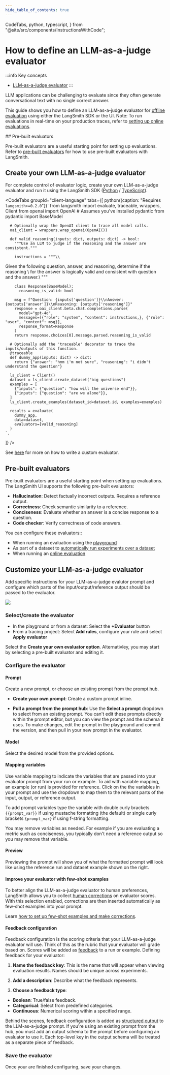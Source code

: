 ```yaml
---
hide_table_of_contents: true
---
```

  CodeTabs,
  python,
  typescript,
} from "@site/src/components/InstructionsWithCode";


# How to define an LLM-as-a-judge evaluator

:::info Key concepts
- [LLM-as-a-judge evaluator](/evaluation/concepts#llm-as-judge)
:::

LLM applications can be challenging to evaluate since they often generate conversational text with no single correct answer.

This guide shows you how to define an LLM-as-a-judge evaluator for [offline evaluation](/evaluation/concepts#offline-evaluation) using either the LangSmith SDK or the UI. Note: To run evaluations in real-time on your production traces, refer to [setting up online evaluations](/observability/how_to_guides/online_evaluations#configure-llm-as-judge-evaluators). 

<Tabs className="interface-tabs" queryString="mode">
  <TabItem value="sdk" label="SDK">
## Pre-built evaluators

Pre-built evaluators are a useful starting point for setting up evaluations. Refer to [pre-built evaluators](./prebuilt_evaluators) for how to use pre-built evaluators with LangSmith.

## Create your own LLM-as-a-judge evaluator

For complete control of evaluator logic, create your own LLM-as-a-judge evaluator and run it using the LangSmith SDK ([Python](https://docs.smith.langchain.com/reference/python/reference) / [TypeScript](https://docs.smith.langchain.com/reference/js)).

<CodeTabs
  groupId="client-language"
  tabs={[
    python({caption: "Requires `langsmith>=0.2.0`"})`
      from langsmith import evaluate, traceable, wrappers, Client
      from openai import OpenAI
      # Assumes you've installed pydantic
      from pydantic import BaseModel
      
      # Optionally wrap the OpenAI client to trace all model calls.
      oai_client = wrappers.wrap_openai(OpenAI())
        
      def valid_reasoning(inputs: dict, outputs: dict) -> bool:
        """Use an LLM to judge if the reasoning and the answer are consistent."""

        instructions = """\\

Given the following question, answer, and reasoning, determine if the reasoning \\
for the answer is logically valid and consistent with question and the answer.\\
"""

        class Response(BaseModel):
          reasoning_is_valid: bool

        msg = f"Question: {inputs['question']}\\nAnswer: {outputs['answer']}\\nReasoning: {outputs['reasoning']}"
        response = oai_client.beta.chat.completions.parse(
          model="gpt-4o",
          messages=[{"role": "system", "content": instructions,}, {"role": "user", "content": msg}],
          response_format=Response
        )
        return response.choices[0].message.parsed.reasoning_is_valid

      # Optionally add the 'traceable' decorator to trace the inputs/outputs of this function.
      @traceable
      def dummy_app(inputs: dict) -> dict:
        return {"answer": "hmm i'm not sure", "reasoning": "i didn't understand the question"}

      ls_client = Client()
      dataset = ls_client.create_dataset("big questions")
      examples = [
        {"inputs": {"question": "how will the universe end"}},
        {"inputs": {"question": "are we alone"}},
      ]
      ls_client.create_examples(dataset_id=dataset.id, examples=examples)

      results = evaluate(
        dummy_app,
        data=dataset,
        evaluators=[valid_reasoning]
      )
    `,

]}
/>

See [here](./custom_evaluator) for more on how to write a custom evaluator.
  </TabItem >
  <TabItem value="ui" label="UI">

  ## Pre-built evaluators
  
  Pre-built evaluators are a useful starting point when setting up evaluations. The LangSmith UI supports the following pre-built evaluators:
  
  - **Hallucination**: Detect factually incorrect outputs. Requires a reference output.
  - **Correctness**: Check semantic similarity to a reference.
  - **Conciseness**: Evaluate whether an answer is a concise response to a question. 
  - **Code checker**: Verify correctness of code answers.
  
  You can configure these evaluators::
  - When running an evaluation using the [playground](/prompt_engineering/concepts#prompt-playground)
  - As part of a dataset to [automatically run experiments over a dataset](/evaluation/how_to_guides/bind_evaluator_to_dataset)
  - When running an [online evaluation](/observability/how_to_guides/online_evaluations#configure-llm-as-judge-evaluators)
  
  ## Customize your LLM-as-a-judge evaluator
  
  Add specific instructions for your LLM-as-a-judge evalutor prompt and configure which parts of the input/output/reference output should be passed to the evaluator.
    
  ![](./static/playground_evaluator.gif)
  
 ### Select/create the evaluator
  - In the playground or from a dataset: Select the **+Evaluator** button
  - From a tracing project: Select **Add rules**, configure your rule and select **Apply evaluator**
  
  Select the **Create your own evaluator option**. Alternativley, you may start by selecting a pre-built evaluator and editing it. 
  
### Configure the evaluator

#### Prompt

Create a new prompt, or choose an existing prompt from the [prompt hub](/prompt_engineering/quickstarts/quickstart_ui).

- **Create your own prompt**: Create a custom prompt inline. 

- **Pull a prompt from the prompt hub**: Use the **Select a prompt** dropdown to select from an existing prompt. You can't edit these prompts directly within the prompt editor, but you can view the prompt and the schema it uses. To make changes, edit the prompt in the playground and commit the version, and then pull in your new prompt in the evaluator.

#### Model

Select the desired model from the provided options.

#### Mapping variables

Use variable mapping to indicate the variables that are passed into your evaluator prompt from your run or example. To aid with variable mapping, an example (or run) is provided for reference. Click on the the variables in your prompt and use the dropdown to map them to the relevant parts of the input, output, or reference output.

To add prompt variables type the variable with double curly brackets `{{prompt_var}}` if using mustache formatting (the default) or single curly brackets `{prompt_var}` if using f-string formatting. 

You may remove variables as needed. For example if you are evaluating a metric such as conciseness, you typically don't need a reference output so you may remove that variable. 

#### Preview

Previewing the prompt will show you of what the formatted prompt will look like using the reference run and dataset example shown on the right.

#### Improve your evaluator with few-shot examples
To better align the LLM-as-a-judge evaluator to human preferences, LangSmith allows you to collect [human corrections](/evaluation/how_to_guides/create_few_shot_evaluators#make-corrections) on evaluator scores. With this selection enabled, corrections are then inserted automatically as few-shot examples into your prompt.

Learn [how to set up few-shot examples and make corrections](/evaluation/how_to_guides/create_few_shot_evaluators). 

#### Feedback configuration

Feedback configuration is the scoring criteria that your LLM-as-a-judge evaluator will use. Think of this as the rubric that your evaluator will grade based on. Scores will be added as [feedback](/observability/concepts#feedback) to a run or example. Defining feedback for your evaluator:

1. **Name the feedback key**: This is the name that will appear when viewing evaluation results. Names should be unique across experiments. 

2. **Add a description**: Describe what the feedback represents. 

3. **Choose a feedback type**: 
- **Boolean**: True/false feedback.
- **Categorical**: Select from predefined categories. 
- **Continuous**: Numerical scoring within a specified range.

Behind the scenes, feedback configuration is added as [structured output](https://python.langchain.com/docs/concepts/structured_outputs/) to the LLM-as-a-judge prompt. If you're using an existing prompt from the hub, you must add an output schema to the prompt before configuring an evaluator to use it. Each top-level key in the output schema will be treated as a separate piece of feedback.

### Save the evaluator
Once your are finished configuring, save your changes. 
  </TabItem>
</Tabs>